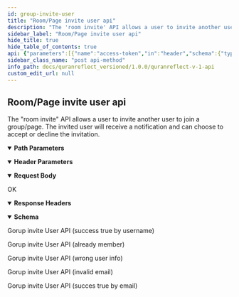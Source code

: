 ```yaml
---
id: group-invite-user
title: "Room/Page invite user api"
description: "The 'room invite' API allows a user to invite another user to join a group/page. The invited user will receive a notification and can choose to accept or decline the invitation."
sidebar_label: "Room/Page invite user api"
hide_title: true
hide_table_of_contents: true
api: {"parameters":[{"name":"access-token","in":"header","schema":{"type":"string"},"description":"access token for room admin user","required":true},{"name":"client","in":"header","schema":{"type":"string"},"description":"client token","required":true},{"name":"expiry","in":"header","schema":{"type":"string"},"example":"1531315250","description":"timestamp of token expiry ","required":true},{"name":"token-type","in":"header","schema":{"type":"string"},"example":"Bearer","description":"access token type","required":true},{"name":"uid","in":"header","schema":{"type":"string"},"example":"user@quranreflect.com","description":"user uid","required":true},{"schema":{"type":"string"},"name":"group_id","in":"path","required":true,"description":"room/page id "}],"responses":{"200":{"description":"OK","headers":{},"content":{"application/json":{"schema":{"type":"object","x-examples":{"Example 1":{"success":true,"message":"User hi55@quranreflect.com was invited successfully to room testmego123"}},"properties":{"success":{"type":"boolean","description":"value will be true if invitation was sent, false othewise"},"message":{"type":"string"}}},"examples":{"example-0":{"summary":"Gorup invite User API (success true by username)","value":{"success":true,"message":"User samerabbas was invited successfully to group testmego123"}},"example-1":{"summary":"Gorup invite User API (already member)","value":{"success":false,"message":"User samerabbas is already a member of testmego123"}},"example-2":{"summary":"Gorup invite User API (wrong user info)","value":{"success":false,"message":"Can not find user with username hi55"}},"example-3":{"summary":"Gorup invite User API (invalid email)","value":{"success":false,"message":"Can't invite user with invalid email"}},"example-4":{"summary":"Gorup invite User API (succes true by email)","value":{"success":true,"message":"User hi55@quranreflect.com was invited successfully to room testmego123"}}}}}}},"tags":["Rooms/Group"],"operationId":"group-invite-user","description":"The \"room invite\" API allows a user to invite another user to join a group/page. The invited user will receive a notification and can choose to accept or decline the invitation.","requestBody":{"content":{"application/json":{"schema":{"type":"object","x-examples":{"Example 1":{"user_id":2}},"properties":{"user_id":{"type":"integer","description":"Invite existing user using id"},"email":{"type":"string","description":"Or you can also invite user using email"}}},"examples":{"invite using user id":{"value":{"user_id":1}},"invite using email":{"value":{"email":"user@quranreflect.com"}}}}}},"method":"post","path":"/v1/groups/{group_id}/invite_user","servers":[{"url":"https://quranreflect.com","description":"Production"}],"securitySchemes":{"apikey":{"name":"client_auth_token","type":"apiKey","in":"query"}},"jsonRequestBodyExample":{"user_id":0,"email":"string"},"info":{"title":"QuranReflect V1 API","description":"QuranReflect V1 APIs allows your app to interact with https://quranreflect.com resources. \n\n ## Getting started \n\n Our APIs are not public and require an API key. Please contact us via email `amer@qreflect.com` to get yours. \n\n ## User-specific APIs  \n\n All user-specific APIs (For example [Creating a post](/operations/post-create)) require the following headers:  \n\n - `access-token` the user access token, this token can be changed with every request. \n\n - `token-type`  value should always be `Bearer`. \n\n - `client` the client token, this too can be changed with every request. \n\n - `expiry` unix timestamp (in seconds) to indicate when access token will expire. \n\n - `uid` user's unique identifier. \n\n - `Authorization`: complete authorization header. Sample value `Bearer eyJhY2Nlc3MtdG9rZW4iOiJ4cjBrb3g1eXdVM3JrelVMZjhVUzlBIiwidG9rZW4tdHlwZSI6IkJlYXJlciIsImNsaWVudCI6IkpQeFJCRTloVmRBbDlTX1BVdEhJN2ciLCJleHBpcnkiOiIxNzA1OTQwNTQ3IiwidWlkIjoiYW1lci5hYmJhc0BtYWlsaW5hdG9yLmNvbSJ9`. \n\n The values of `access-token`, `client`, `expiry`, and `uid` headers will be returned in the response of [User Sign in API](/operations/user-signin).","version":"1.0.0"},"postman":{"name":"Room/Page invite user api","description":{"content":"The \"room invite\" API allows a user to invite another user to join a group/page. The invited user will receive a notification and can choose to accept or decline the invitation.","type":"text/plain"},"url":{"path":["v1","groups",":group_id","invite_user"],"host":["{{baseUrl}}"],"query":[],"variable":[{"disabled":false,"description":{"content":"(Required) room/page id ","type":"text/plain"},"type":"any","value":"","key":"group_id"}]},"header":[{"disabled":false,"description":{"content":"(Required) access token for room admin user","type":"text/plain"},"key":"access-token","value":""},{"disabled":false,"description":{"content":"(Required) client token","type":"text/plain"},"key":"client","value":""},{"disabled":false,"description":{"content":"(Required) timestamp of token expiry ","type":"text/plain"},"key":"expiry","value":""},{"disabled":false,"description":{"content":"(Required) access token type","type":"text/plain"},"key":"token-type","value":""},{"disabled":false,"description":{"content":"(Required) user uid","type":"text/plain"},"key":"uid","value":""},{"key":"Content-Type","value":"application/json"},{"key":"Accept","value":"application/json"}],"method":"POST","body":{"mode":"raw","raw":"\"\"","options":{"raw":{"language":"json"}}}}}
sidebar_class_name: "post api-method"
info_path: docs/quranreflect_versioned/1.0.0/quranreflect-v-1-api
custom_edit_url: null
---
```



## Room/Page invite user api



The "room invite" API allows a user to invite another user to join a group/page. The invited user will receive a notification and can choose to accept or decline the invitation.

<details style={{"marginBottom":"1rem"}} data-collapsed={false} open={true}><summary style={{}}><strong>Path Parameters</strong></summary><div><ul><ParamsItem className={"paramsItem"} param={{"schema":{"type":"string"},"name":"group_id","in":"path","required":true,"description":"room/page id "}}></ParamsItem></ul></div></details><details style={{"marginBottom":"1rem"}} data-collapsed={false} open={true}><summary style={{}}><strong>Header Parameters</strong></summary><div><ul><ParamsItem className={"paramsItem"} param={{"name":"access-token","in":"header","schema":{"type":"string"},"description":"access token for room admin user","required":true}}></ParamsItem><ParamsItem className={"paramsItem"} param={{"name":"client","in":"header","schema":{"type":"string"},"description":"client token","required":true}}></ParamsItem><ParamsItem className={"paramsItem"} param={{"name":"expiry","in":"header","schema":{"type":"string"},"example":"1531315250","description":"timestamp of token expiry ","required":true}}></ParamsItem><ParamsItem className={"paramsItem"} param={{"name":"token-type","in":"header","schema":{"type":"string"},"example":"Bearer","description":"access token type","required":true}}></ParamsItem><ParamsItem className={"paramsItem"} param={{"name":"uid","in":"header","schema":{"type":"string"},"example":"user@quranreflect.com","description":"user uid","required":true}}></ParamsItem></ul></div></details><MimeTabs><TabItem label={"application/json"} value={"application/json-schema"}><details style={{}} data-collapsed={false} open={true}><summary style={{"textAlign":"left"}}><strong>Request Body</strong></summary><div style={{"textAlign":"left","marginLeft":"1rem"}}></div><ul style={{"marginLeft":"1rem"}}><SchemaItem collapsible={false} name={"user_id"} required={false} schemaName={"integer"} qualifierMessage={undefined} schema={{"type":"integer","description":"Invite existing user using id"}}></SchemaItem><SchemaItem collapsible={false} name={"email"} required={false} schemaName={"string"} qualifierMessage={undefined} schema={{"type":"string","description":"Or you can also invite user using email"}}></SchemaItem></ul></details></TabItem></MimeTabs><div><ApiTabs><TabItem label={"200"} value={"200"}><div>

OK

</div><details style={{"textAlign":"left","marginBottom":"1rem"}} data-collaposed={true} open={false}><summary style={{}}><strong>Response Headers</strong></summary><ul style={{"marginLeft":"1rem"}}></ul></details><div><MimeTabs schemaType={"response"}><TabItem label={"application/json"} value={"application/json"}><SchemaTabs><TabItem label={"Schema"} value={"Schema"}><details style={{}} data-collapsed={false} open={true}><summary style={{"textAlign":"left"}}><strong>Schema</strong></summary><div style={{"textAlign":"left","marginLeft":"1rem"}}></div><ul style={{"marginLeft":"1rem"}}><SchemaItem collapsible={false} name={"success"} required={false} schemaName={"boolean"} qualifierMessage={undefined} schema={{"type":"boolean","description":"value will be true if invitation was sent, false othewise"}}></SchemaItem><SchemaItem collapsible={false} name={"message"} required={false} schemaName={"string"} qualifierMessage={undefined} schema={{"type":"string"}}></SchemaItem></ul></details></TabItem><TabItem label={"Example (from schema)"} value={"Example (from schema)"}><ResponseSamples responseExample={"{\n  \"success\": true,\n  \"message\": \"string\"\n}"} language={"json"}></ResponseSamples></TabItem><TabItem label={"example-0"} value={"example-0"}><p> Gorup invite User API (success true by username)</p><ResponseSamples responseExample={"{\n  \"success\": true,\n  \"message\": \"User samerabbas was invited successfully to group testmego123\"\n}"} language={"json"}></ResponseSamples></TabItem><TabItem label={"example-1"} value={"example-1"}><p> Gorup invite User API (already member)</p><ResponseSamples responseExample={"{\n  \"success\": false,\n  \"message\": \"User samerabbas is already a member of testmego123\"\n}"} language={"json"}></ResponseSamples></TabItem><TabItem label={"example-2"} value={"example-2"}><p> Gorup invite User API (wrong user info)</p><ResponseSamples responseExample={"{\n  \"success\": false,\n  \"message\": \"Can not find user with username hi55\"\n}"} language={"json"}></ResponseSamples></TabItem><TabItem label={"example-3"} value={"example-3"}><p> Gorup invite User API (invalid email)</p><ResponseSamples responseExample={"{\n  \"success\": false,\n  \"message\": \"Can't invite user with invalid email\"\n}"} language={"json"}></ResponseSamples></TabItem><TabItem label={"example-4"} value={"example-4"}><p> Gorup invite User API (succes true by email)</p><ResponseSamples responseExample={"{\n  \"success\": true,\n  \"message\": \"User hi55@quranreflect.com was invited successfully to room testmego123\"\n}"} language={"json"}></ResponseSamples></TabItem></SchemaTabs></TabItem></MimeTabs></div></TabItem></ApiTabs></div>
      